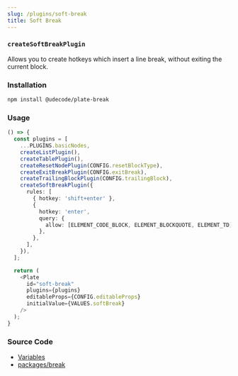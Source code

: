 ```yaml
---
slug: /plugins/soft-break
title: Soft Break
---
```


### `createSoftBreakPlugin`

Allows you to create hotkeys which insert a line break, without exiting the current block.

### Installation

```bash npm2yarn
npm install @udecode/plate-break
```

### Usage

```ts live
() => {
  const plugins = [
    ...PLUGINS.basicNodes,
    createListPlugin(),
    createTablePlugin(),
    createResetNodePlugin(CONFIG.resetBlockType),
    createExitBreakPlugin(CONFIG.exitBreak),
    createTrailingBlockPlugin(CONFIG.trailingBlock),
    createSoftBreakPlugin({
      rules: [
        { hotkey: 'shift+enter' },
        {
          hotkey: 'enter',
          query: {
            allow: [ELEMENT_CODE_BLOCK, ELEMENT_BLOCKQUOTE, ELEMENT_TD],
          },
        },
      ],
    }),
  ];

  return (
    <Plate
      id="soft-break"
      plugins={plugins}
      editableProps={CONFIG.editableProps}
      initialValue={VALUES.softBreak}
    />
  );
}
```

### Source Code

- [Variables](https://github.com/udecode/plate/blob/main/docs/src/live/live.tsx)
- [packages/break](https://github.com/udecode/plate/tree/main/packages/break/src)
